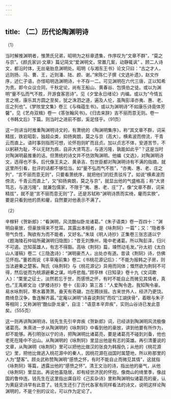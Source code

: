 ```yaml
---
---
---
```

title: （二）历代论陶渊明诗
---




（1）

当时解推渊明者，惟萧氏兄弟，昭明为之标章遗集，作序叹为“文章不群”，“莫之与京”。《颜氏家训·文章》篇记简文“爱渊明文，常置几案，动静辄讽” 。顾二人诗文，都沿时体，无丝毫胎息渊明处。昭明《与湘东王书》论文只曰：“古之才人，远则扬、马、曹、王，近则潘、陆、颜、谢。”宋陈仁子撰《文选补遗》，赵文作序，述仁子语，亦怪昭明选渊明诗，十不存一二。可见渊明在六代三唐，正以知希为贵。即今众议佥同，千秋定论，尚有王船山、黄春谷、包慎伯之徒。或以为渊明“量不弘而气不胜，开游食客恶诗”。见《夕堂永日绪论》内编。或以为“今情五言之境，康乐其方圆之至矣，犹之洙泗之道，遍及人伦，虽陶彭泽亦夷、惠、老、庄之列也”。《梦陔堂文集》卷三《与梅蕴生书》。或以为渊明诗“不如康乐诗竟体芳馨”，见《艺舟双楫》卷一《答张翰风书》。《归去来辞》吉不丽而意无则。卷一《书韩文后》下篇。则当时之进前不御，奚足怪乎。（91页）

这一则讲当时推重陶渊明诗文的，有萧统的《陶渊明集序》，称“其文章不群，词采精拔，跌宕昭彰，独超众类，抑扬爽朗，莫之与京（高大）。横素波而傍流，干青云而直上。语时事则指而可想，论怀抱则旷而且贞。加以贞志不体，安道苦节，不以躬耕为耻，不以无财为病，自非大贤笃志，与道污隆，孰能如此乎”？这是当时对陶渊明最推重的话。但萧统的诗文并不仿效陶渊明。他编《文选》，对陶渊明诗文，选得也不多。后代像王夫之、黄承吉、包世臣都对陶渊明诗有不满的指摘，就这里所引看，批评的话都不够恰当。如“量不弘而气不胜”，“亦夷、惠、老、庄之列”，“言不丽而意无则”，只要看萧统序，就把他们的贬责驳斥了。如说“横素波而傍流，千青云而直上”，又“抑扬爽朗，莫之与京”，就显出他的气盛格高；称“大贤笃志，与道污隆”，就兼包儒家，不限于“夷、惠、老、庄”了。像“文章不群，词采精拔”，就不是“言不丽而意无则”了。还是苏轼称“渊明诗质而实绮，癯而实腴”，要是只看到他的质和癯，自然要对他表示不满了。

（2）

辛稼轩《贺新郎》：“看渊明，风流酷似卧龙诸葛。”《朱子语类》卷一百四十：“渊明自豪放，但豪放得来不觉耳。其露出本相者，是《咏荆轲》一篇”；又：“隐者多带气负性，陶欲有为而不能者，又好名。”朱琰《明人诗抄》正集卷三张志道以宁《题海陵石仲铭所藏渊明归隐图》：“昔无刘豫州，隆中老诸葛。所以陶彭泽，归兴不可遏。岂知英雄人，有志不得豁。高咏《荆轲》篇，竦然动毛发。”孙太初《太白山人漫稿》卷二《三隐逸诗》：“渊明豪杰人，出处亦有道。昔读《荆轲》诗，仿佛见怀抱。”董若雨说《丰草庵前集》卷二《书桃花源记后》：“不能为报韩之子房，则当法避秦之楚客。陶氏《咏荆轲》与《桃花源记》异用而同体；慨然欲为荆轲不可得，然后徙而为桃源避秦之谋。呜呼悲哉。”顾亭林《日知录》卷十九《文词欺人》：“栗里之征士，淡然若忘于世，而感愤之怀，有时不能自止而微见其情者，真也。”王禹卿文治《梦楼诗抄》卷十《彭泽》第三首：“人爱陶令逸，我知陶令豪。易水咏荆轲，寒水暮萧萧。垂天有奇翮，岂在腾扶摇。古来世外人，经济乃更饶。商绮息汉争，鲁连解齐嚣。”定庵以渊明“诗喜说荆轲”而叹“江湖侠骨”，着眼与朱子等相同；又称渊明“酷似卧龙豪”，自注：“语意本辛弃疾”，实则山谷诗已发此意矣。（555页）

这一则再讲陶渊明诗。钱先生先引辛弃疾《贺新郎》词，已经讲到陶渊明风流极像诸葛亮。朱熹进一步从陶渊明的《咏荆轲》中看到他的豪放，讲到他要有所作为，却不能够。再引明张以宁的诗，把陶渊明比诸葛亮，要是诸葛亮不碰到刘备，他也老死在隆中不出山。从陶渊明的《咏荆轲》里显出他是有志的英雄。再引清董说的文章，从陶渊明《咏荆轲》里可以把他比做汉的张良为韩报仇；从他的《桃花源记》里，把他比做逃入桃花源中的秦人，因桃花源在战国时属楚地，所以称那里的人为“楚客”。顾炎武称赞陶渊明“感愤之怀，有时不能自止而微见其情”，这就指《咏荆轲》等篇，透露出他的“感愤之怀”。清王文治的诗，指出他的豪气，从他《咏荆轲》里显出。再说他虽隐居，却有经世济民的怀抱，像商山的绮里季，像战国的鲁仲连。钱先生在这里指出龚自珍《己亥杂诗》里称陶渊明似诸葛亮的豪，认为黄庭坚诗早有此意了。钱先生还引了历代各家有同样看法的诗文，说明这样论陶渊明的，不是个别的议论，可以作为定论了。